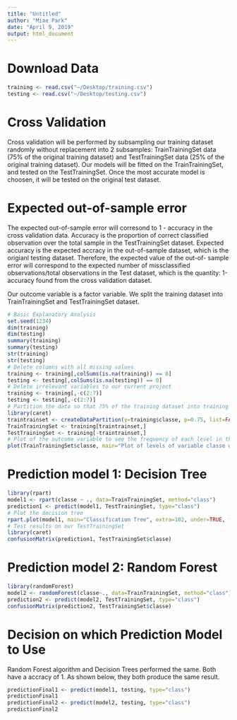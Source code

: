 ```yaml
---
title: "Untitled"
author: "Miae Park"
date: "April 9, 2019"
output: html_document
---
```

# Download Data
```r
training <- read.csv("~/Desktop/training.csv")
testing <- read.csv("~/Desktop/testing.csv")
```

# Cross Validation
Cross validation will be performed by subsampling our training dataset randomly without replacement into 2 subsamples:
TrainTrainingSet data (75% of the original training dataset) and TestTrainingSet data (25% of the original training 
dataset). Our models will be fitted on the TrainTrainingSet, and tested on the TestTrainingSet. Once the most accurate model
is choosen, it will be tested on the original test dataset. 

# Expected out-of-sample error
The expected out-of-sample error will corresond to 1 - accuracy in the cross validation data. Accuracy is the proportion of
correct classified observation over the total sample in the TestTrainingSet dataset. Expected accuracy is the expected
accracy in the out-of-sample dataset, which is the origianl testing dataset. Therefore, the expected value of the out-of-
sample error will correspond to the expected number of missclassified observations/total observations in the Test dataset, 
which is the quantity: 1-accuracy found from the cross validation dataset. 

Our outcome variable is a factor variable. We split the training dataset into TrainTrainingSet and TestTrainingSet dataset.


```r
# Basic Explanatory Analysis
set.seed(1234)
dim(training)
dim(testing)
summary(training)
summary(testing)
str(training)
str(testing)
# Delete columns with all missing values  
training <- training[,colSums(is.na(training)) == 0]
testing <- testing[,colSums(is.na(testing)) == 0]
# Delete irrelevant variables to our current project
training <- training[,-c(2:7)]
testing <- testing[,-c(2:7)]
# Partition the data so that 75% of the training dataset into training and the remaining 25% to testing 
library(caret)
traintrainset <- createDataPartition(y=training$classe, p=0.75, list=FALSE)
TrainTrainingSet <- training[traintrainset,]
TestTrainingSet <- training[-traintrainset,]
# Plot of the outcome variable to see the frequency of each level in the TrainTrainingSet. 
plot(TrainTrainingSet$classe, main="Plot of levels of variable classe within the TrainTrainingSet", xlab="classe", ylab="Frequency")
```
# Prediction model 1: Decision Tree 
```r
library(rpart)
model1 <- rpart(classe ~ ., data=TrainTrainingSet, method="class")
prediction1 <- predict(model1, TestTrainingSet, type="class")
# Plot the decision tree
rpart.plot(model1, main="Classification Tree", extra=102, under=TRUE, faclen=0)
# Test results on our TestTrainingSet 
library(caret)
confusionMatrix(prediction1, TestTrainingSet$classe)
```

# Prediction model 2: Random Forest 
```r
library(randomForest)
model2 <- randomForest(classe~., data=TrainTrainingSet, method="class")
prediction2 <- predict(model2, TestTrainingSet, type="class")
confusionMatrix(prediction2, TestTrainingSet$classe)
```

# Decision on which Prediction Model to Use 
Random Forest algorithm and Decision Trees performed the same. Both have a accracy of 1. As shown below, they both produce
the same result. 
```r
predictionFinal1 <- predict(model1, testing, type="class")
predictionFinal1
predictionFinal2 <- predict(model2, testing, type="class")
predictionFinal2  
```
